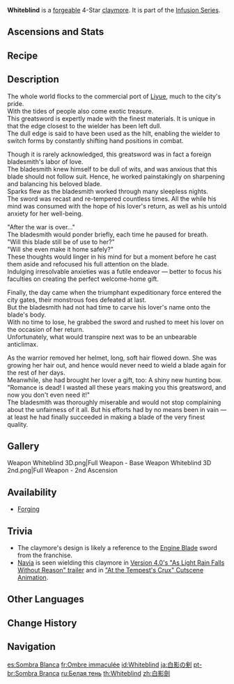 {{Weapon Infobox
|title          = White&shy;blind
|id             = 12407
|image          = <gallery>
Weapon Whiteblind.png|Base
Weapon Whiteblind 2nd.png|2nd Ascension
</gallery>
|type           = Claymore
|releaseDate    = 2020-09-28
|quality        = 4
|base_atk       = 42
|2nd_stat_type  = DEF
|2nd_stat       = 11.3%
|passive        = Infusion Blade
|effect         = On hit, Normal or Charged Attacks increase ATK and DEF by (var1)% for 6s. Max 4 stacks ((var2)%  total). Can only occur once every 0.5s.
|eff_rank1_var1 = 6
|eff_rank2_var1 = 7.5
|eff_rank3_var1 = 9
|eff_rank4_var1 = 10.5
|eff_rank5_var1 = 12
|eff_rank1_var2 = 24
|eff_rank2_var2 = 30
|eff_rank3_var2 = 36
|eff_rank4_var2 = 42
|eff_rank5_var2 = 48
|eff_att1       = ATK
|eff_att2       = DEF
|eff_att3       = Effect Triggered by Normal Attack
|obtain         = Forging
|series         = Infusion
}}
{{Description|An exotic sword with one section of the blade left blunt. It made its way into Liyue via the hands of foreign traders. Incredibly powerful in the hands of someone who knows how to use it.}}
'''Whiteblind''' is a [[forge]]able 4-Star [[claymore]]. It is part of the [[Infusion Series]]. 

==Ascensions and Stats==
{{Weapon Ascensions and Stats
|ascendMat1 = Luminous Sands from Guyun
|ascendMat2 = Lustrous Stone from Guyun
|ascendMat3 = Relic from Guyun
|ascendMat4 = Divine Body from Guyun
|bossMat1   = Hunter's Sacrificial Knife
|bossMat2   = Agent's Sacrificial Knife
|bossMat3   = Inspector's Sacrificial Knife
|commonMat1 = Treasure Hoarder Insignia
|commonMat2 = Silver Raven Insignia
|commonMat3 = Golden Raven Insignia
}}

==Recipe==
{{Recipe
|type = Forging
|Northlander Claymore Billet = 1
|Crystal Chunk = 50
|White Iron Chunk = 50
|Mora = 500
|time = 10s
|sort = Northlander Claymore Billet;Crystal Chunk;White Iron Chunk;Mora
}}

==Description==
The whole world flocks to the commercial port of [[Liyue]], much to the city's pride.<br>
With the tides of people also come exotic treasure.<br>
This greatsword is expertly made with the finest materials. It is unique in that the edge closest to the wielder has been left dull.<br>
The dull edge is said to have been used as the hilt, enabling the wielder to switch forms by constantly shifting hand positions in combat.

Though it is rarely acknowledged, this greatsword was in fact a foreign bladesmith's labor of love.<br>
The bladesmith knew himself to be dull of wits, and was anxious that this blade should not follow suit. Hence, he worked painstakingly on sharpening and balancing his beloved blade.<br>
Sparks flew as the bladesmith worked through many sleepless nights.<br>
The sword was recast and re-tempered countless times. All the while his mind was consumed with the hope of his lover's return, as well as his untold anxiety for her well-being.

"After the war is over..."<br>
The bladesmith would ponder briefly, each time he paused for breath.<br>
"Will this blade still be of use to her?"<br>
"Will she even make it home safely?"<br>
These thoughts would linger in his mind for but a moment before he cast them aside and refocused his full attention on the blade.<br>
Indulging irresolvable anxieties was a futile endeavor &mdash; better to focus his faculties on creating the perfect welcome-home gift.

Finally, the day came when the triumphant expeditionary force entered the city gates, their monstrous foes defeated at last.<br>
But the bladesmith had not had time to carve his lover's name onto the blade's body.<br>
With no time to lose, he grabbed the sword and rushed to meet his lover on the occasion of her return.<br>
Unfortunately, what would transpire next was to be an unbearable anticlimax.

As the warrior removed her helmet, long, soft hair flowed down. She was growing her hair out, and hence would never need to wield a blade again for the rest of her days.<br>
Meanwhile, she had brought her lover a gift, too: A shiny new hunting bow.<br>
"Romance is dead! I wasted all these years making you this greatsword, and now you don't even need it!"<br>
The bladesmith was thoroughly miserable and would not stop complaining about the unfairness of it all. But his efforts had by no means been in vain &mdash; at least he had finally succeeded in making a blade of the very finest quality.

==Gallery==
<gallery>
Weapon Whiteblind 3D.png|Full Weapon - Base
Weapon Whiteblind 3D 2nd.png|Full Weapon - 2nd Ascension
</gallery>

==Availability==
* [[Forging]]

==Trivia==
* The claymore's design is likely a reference to the [[w:c:finalfantasy:Engine Blade|Engine Blade]] sword from the ''{{w|Final Fantasy}}'' franchise.
* [[Navia]] is seen wielding this claymore in [https://youtu.be/1hJ5J5QiyIY Version 4.0's "As Light Rain Falls Without Reason" trailer] and in [https://youtu.be/7xiKnvMehQA&ab_channel=GenshinImpact "At the Tempest's Crux" Cutscene Animation].

==Other Languages==
{{Other Languages
|1_en      = Whiteblind
|1_zhs     = 白影剑
|1_zhs_rm  = Bái yǐng jiàn
|1_zht     = 白影劍
|1_zht_rm  = Bái yǐng jiàn
|1_zh_tl   = White Shadow Sword
|1_ja      = 白影の剣
|1_ja_rm   = Hakuei no ken
|1_ja_tl   = White Shadow Sword
|1_ko      = 백영검
|1_ko_rm   = Baekyeonggeom
|1_ko_tl   = White Shadow Sword
|1_es      = Sombra Blanca
|1_es_tl   = White Shadow
|1_fr      = Ombre immaculée
|1_fr_tl   = Immaculate Shadow
|1_ru      = Белая тень
|1_ru_tl   = White Shadow
|1_th      = Whiteblind
|1_vi      = Kiếm Bạch Ảnh
|1_vi_tl   = White Shadow Sword
|1_de      = Weißer Schatten
|1_de_tl   = White Shadow
|1_id      = Whiteblind
|1_pt      = Sombra Branca
|1_pt_tl   = White Shadow
|1_tr      = Akkörelten
|1_tr_tl   = Whiteblind
|1_it      = Ombracandida
|1_it_tl   = White Shadow

|2_en      = Infusion Blade
|2_zhs     = 注能之锋
|2_zhs_rm  = Zhùnéng zhī Fēng
|2_zht     = 注能之鋒
|2_zht_rm  = Zhùnéng zhī Fēng
|2_zh_tl   = 
|2_ja      = 注入の刃
|2_ja_rm   = Chuunyuu no Ha
|2_ja_tl   = Injection Blade
|2_ko      = 에너지 주입 칼날
|2_ko_tl   = Energy Injection Blade
|2_es      = Filo de infusión
|2_es_tl   = Infusion Blade
|2_fr      = Lame énergisante
|2_fr_tl   = Energizing Blade
|2_ru      = Заряженное лезвие
|2_ru_tl   = Charged Blade
|2_th      = Infusion Blade
|2_vi      = Đỉnh Năng Lượng
|2_vi_tl   = 
|2_de      = Energieschubspitze
|2_de_tl   = Energyboost Tip
|2_id      = Infused Edge
|2_pt      = Ponta Energética
|2_pt_tl   = 
|2_tr      = Tesirli Kılıç
|2_tr_tl   = Potent Sword
|2_it      = Lama energizzante
|2_it_tl   = 
}}

==Change History==
{{Change History|1.0}}

==Navigation==
{{Weapons by Series Navbox|series=Infusion}}
{{Weapon Navbox|Claymores}}

[[es:Sombra Blanca]]
[[fr:Ombre immaculée]]
[[id:Whiteblind]]
[[ja:白影の剣]]
[[pt-br:Sombra Branca]]
[[ru:Белая тень]]
[[th:Whiteblind]]
[[zh:白影劍]]